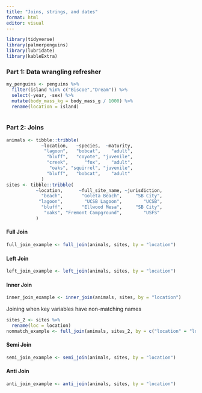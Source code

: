 ```yaml
---
title: "Joins, strings, and dates"
format: html
editor: visual
---
```


```r
library(tidyverse)
library(palmerpenguins)
library(lubridate)
library(kableExtra)
```

### Part 1: Data wrangling refresher 

```r
my_penguins <- penguins %>% 
  filter(island %in% c("Biscoe","Dream")) %>%
  select(-year, -sex) %>%
  mutate(body_mass_kg = body_mass_g / 1000) %>%
  rename(location = island)
  
```

### Part 2: Joins

```r
animals <- tibble::tribble(
             ~location,   ~species,  ~maturity,
              "lagoon",   "bobcat",    "adult",
               "bluff",   "coyote", "juvenile",
               "creek",      "fox",    "adult",
                "oaks", "squirrel", "juvenile",
               "bluff",   "bobcat",    "adult"
             )
sites <- tibble::tribble(
           ~location,      ~full_site_name, ~jurisdiction,
             "beach",       "Goleta Beach",     "SB City",
            "lagoon",        "UCSB Lagoon",        "UCSB",
             "bluff",       "Ellwood Mesa",     "SB City",
              "oaks", "Fremont Campground",        "USFS"
           )

```

#### Full Join

```r
full_join_example <- full_join(animals, sites, by = "location") 
```

#### Left Join

```r
left_join_example <- left_join(animals, sites, by = "location") 
```

#### Inner Join

```r
inner_join_example <- inner_join(animals, sites, by = "location")
```

Joining when key variables have non-matching names

```r
sites_2 <- sites %>%
  rename(loc = location)
nonmatch_example <- full_join(animals, sites_2, by = c("location" = "loc"))
```

#### Semi Join

```r
semi_join_example <- semi_join(animals, sites, by = "location")
```

#### Anti Join

```r
anti_join_example <- anti_join(animals, sites, by = "location")
```
